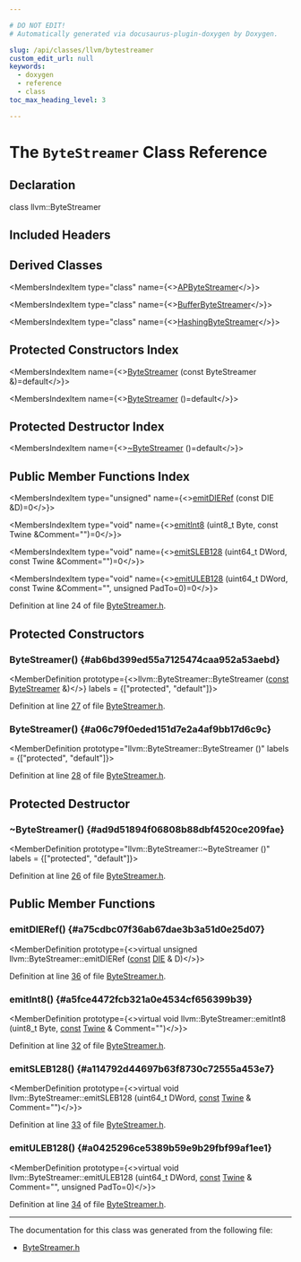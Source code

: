 ```yaml
---

# DO NOT EDIT!
# Automatically generated via docusaurus-plugin-doxygen by Doxygen.

slug: /api/classes/llvm/bytestreamer
custom_edit_url: null
keywords:
  - doxygen
  - reference
  - class
toc_max_heading_level: 3

---
```





# The `ByteStreamer` Class Reference

<DoxygenPage pluginConfig={pluginConfig}>



## Declaration

<CodeBlock>class llvm::ByteStreamer</CodeBlock>

## Included Headers

<IncludesList>
<IncludesListItem
  filePath="CodeGen/AsmPrinter/ByteStreamer.h"
  permalink="/docs/api/files/lib/lib/codegen/lib/codegen/asmprinter/bytestreamer-h"
  isLocal="true" />
</IncludesList>

## Derived Classes

<MembersIndex>

<MembersIndexItem
  type="class"
  name={<><a href="/docs/api/classes/llvm/apbytestreamer">APByteStreamer</a></>}>
</MembersIndexItem>

<MembersIndexItem
  type="class"
  name={<><a href="/docs/api/classes/llvm/bufferbytestreamer">BufferByteStreamer</a></>}>
</MembersIndexItem>

<MembersIndexItem
  type="class"
  name={<><a href="/docs/api/classes/llvm/hashingbytestreamer">HashingByteStreamer</a></>}>
</MembersIndexItem>

</MembersIndex>

## Protected Constructors Index

<MembersIndex>

<MembersIndexItem
  name={<><a href="#ab6bd399ed55a7125474caa952a53aebd">ByteStreamer</a> (const ByteStreamer &amp;)=default</>}>
</MembersIndexItem>

<MembersIndexItem
  name={<><a href="#a06c79f0eded151d7e2a4af9bb17d6c9c">ByteStreamer</a> ()=default</>}>
</MembersIndexItem>

</MembersIndex>

## Protected Destructor Index

<MembersIndex>

<MembersIndexItem
  name={<><a href="#ad9d51894f06808b88dbf4520ce209fae">~ByteStreamer</a> ()=default</>}>
</MembersIndexItem>

</MembersIndex>

## Public Member Functions Index

<MembersIndex>

<MembersIndexItem
  type="unsigned"
  name={<><a href="#a75cdbc07f36ab67dae3b3a51d0e25d07">emitDIERef</a> (const DIE &amp;D)=0</>}>
</MembersIndexItem>

<MembersIndexItem
  type="void"
  name={<><a href="#a5fce4472fcb321a0e4534cf656399b39">emitInt8</a> (uint8&#95;t Byte, const Twine &amp;Comment=&quot;&quot;)=0</>}>
</MembersIndexItem>

<MembersIndexItem
  type="void"
  name={<><a href="#a114792d44697b63f8730c72555a453e7">emitSLEB128</a> (uint64&#95;t DWord, const Twine &amp;Comment=&quot;&quot;)=0</>}>
</MembersIndexItem>

<MembersIndexItem
  type="void"
  name={<><a href="#a0425296ce5389b59e9b29fbf99af1ee1">emitULEB128</a> (uint64&#95;t DWord, const Twine &amp;Comment=&quot;&quot;, unsigned PadTo=0)=0</>}>
</MembersIndexItem>

</MembersIndex>


Definition at line 24 of file <a href="/docs/api/files/lib/lib/codegen/lib/codegen/asmprinter/bytestreamer-h">ByteStreamer.h</a>.

<SectionDefinition>

## Protected Constructors

### ByteStreamer() {#ab6bd399ed55a7125474caa952a53aebd}

<MemberDefinition
  prototype={<>llvm::ByteStreamer::ByteStreamer (<a href="/docs/api/files/lib/lib/target/lib/target/aarch64/aarch64promoteconstant-cpp/#a90f8350fecae261c25be85d38b451bff">const</a> <a href="/docs/api/classes/llvm/bytestreamer">ByteStreamer</a> &amp;)</>}
  labels = {["protected", "default"]}>

Definition at line <a href="/docs/api/files/lib/lib/codegen/lib/codegen/asmprinter/bytestreamer-h/#l00027">27</a> of file <a href="/docs/api/files/lib/lib/codegen/lib/codegen/asmprinter/bytestreamer-h">ByteStreamer.h</a>.
</MemberDefinition>

### ByteStreamer() {#a06c79f0eded151d7e2a4af9bb17d6c9c}

<MemberDefinition
  prototype="llvm::ByteStreamer::ByteStreamer ()"
  labels = {["protected", "default"]}>

Definition at line <a href="/docs/api/files/lib/lib/codegen/lib/codegen/asmprinter/bytestreamer-h/#l00028">28</a> of file <a href="/docs/api/files/lib/lib/codegen/lib/codegen/asmprinter/bytestreamer-h">ByteStreamer.h</a>.
</MemberDefinition>

</SectionDefinition>

<SectionDefinition>

## Protected Destructor

### ~ByteStreamer() {#ad9d51894f06808b88dbf4520ce209fae}

<MemberDefinition
  prototype="llvm::ByteStreamer::~ByteStreamer ()"
  labels = {["protected", "default"]}>

Definition at line <a href="/docs/api/files/lib/lib/codegen/lib/codegen/asmprinter/bytestreamer-h/#l00026">26</a> of file <a href="/docs/api/files/lib/lib/codegen/lib/codegen/asmprinter/bytestreamer-h">ByteStreamer.h</a>.
</MemberDefinition>

</SectionDefinition>

<SectionDefinition>

## Public Member Functions

### emitDIERef() {#a75cdbc07f36ab67dae3b3a51d0e25d07}

<MemberDefinition
  prototype={<>virtual unsigned llvm::ByteStreamer::emitDIERef (<a href="/docs/api/files/lib/lib/target/lib/target/aarch64/aarch64promoteconstant-cpp/#a90f8350fecae261c25be85d38b451bff">const</a> <a href="/docs/api/classes/llvm/die">DIE</a> &amp; D)</>}>

Definition at line <a href="/docs/api/files/lib/lib/codegen/lib/codegen/asmprinter/bytestreamer-h/#l00036">36</a> of file <a href="/docs/api/files/lib/lib/codegen/lib/codegen/asmprinter/bytestreamer-h">ByteStreamer.h</a>.
</MemberDefinition>

### emitInt8() {#a5fce4472fcb321a0e4534cf656399b39}

<MemberDefinition
  prototype={<>virtual void llvm::ByteStreamer::emitInt8 (uint8&#95;t Byte, <a href="/docs/api/files/lib/lib/target/lib/target/aarch64/aarch64promoteconstant-cpp/#a90f8350fecae261c25be85d38b451bff">const</a> <a href="/docs/api/classes/llvm/twine">Twine</a> &amp; Comment=&quot;&quot;)</>}>

Definition at line <a href="/docs/api/files/lib/lib/codegen/lib/codegen/asmprinter/bytestreamer-h/#l00032">32</a> of file <a href="/docs/api/files/lib/lib/codegen/lib/codegen/asmprinter/bytestreamer-h">ByteStreamer.h</a>.
</MemberDefinition>

### emitSLEB128() {#a114792d44697b63f8730c72555a453e7}

<MemberDefinition
  prototype={<>virtual void llvm::ByteStreamer::emitSLEB128 (uint64&#95;t DWord, <a href="/docs/api/files/lib/lib/target/lib/target/aarch64/aarch64promoteconstant-cpp/#a90f8350fecae261c25be85d38b451bff">const</a> <a href="/docs/api/classes/llvm/twine">Twine</a> &amp; Comment=&quot;&quot;)</>}>

Definition at line <a href="/docs/api/files/lib/lib/codegen/lib/codegen/asmprinter/bytestreamer-h/#l00033">33</a> of file <a href="/docs/api/files/lib/lib/codegen/lib/codegen/asmprinter/bytestreamer-h">ByteStreamer.h</a>.
</MemberDefinition>

### emitULEB128() {#a0425296ce5389b59e9b29fbf99af1ee1}

<MemberDefinition
  prototype={<>virtual void llvm::ByteStreamer::emitULEB128 (uint64&#95;t DWord, <a href="/docs/api/files/lib/lib/target/lib/target/aarch64/aarch64promoteconstant-cpp/#a90f8350fecae261c25be85d38b451bff">const</a> <a href="/docs/api/classes/llvm/twine">Twine</a> &amp; Comment=&quot;&quot;, unsigned PadTo=0)</>}>

Definition at line <a href="/docs/api/files/lib/lib/codegen/lib/codegen/asmprinter/bytestreamer-h/#l00034">34</a> of file <a href="/docs/api/files/lib/lib/codegen/lib/codegen/asmprinter/bytestreamer-h">ByteStreamer.h</a>.
</MemberDefinition>

</SectionDefinition>

<hr/>

The documentation for this class was generated from the following file:

<ul>
<li><a href="/docs/api/files/lib/lib/codegen/lib/codegen/asmprinter/bytestreamer-h">ByteStreamer.h</a></li>
</ul>

</DoxygenPage>
